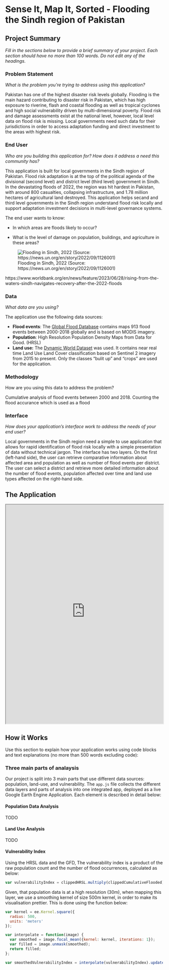 # Sense It, Map It, Sorted - Flooding the Sindh region of Pakistan

## Project Summary

*Fill in the sections below to provide a brief summary of your project. Each section should have no more than 100 words. Do not edit any of the headings.*

### Problem Statement

*What is the problem you're trying to address using this application?*

Pakistan has one of the highest disaster risk levels globally. Flooding is the main hazard contributing to disaster risk in Pakistan, which has high exposure to riverine, flash and coastal flooding as well as tropical cyclones and high social vulnerability driven by multi-dimensional poverty. Flood risk and damage assessments exist at the national level, however, local level data on flood risk is missing. Local governments need such data for their jurisdictions in order to access adaptation funding and direct investment to the areas with highest risk.

### End User

*Who are you building this application for? How does it address a need this community has?*

This application is built for local governments in the Sindh region of Pakistan. Flood risk adaptation is at the top of the political agenda of the divisional (second level) and district level (third level) government in Sindh. In the devastating floods of 2022, the region was hit hardest in Pakistan, with around 800 casualties, collapsing infrastructure, and 1.78 million hectares of agricultural land destroyed. This application helps secand and third level governments in the Sindh region understand flood risk locally and support adaptation investment decisions in multi-level governance systems.

The end user wants to know:

-   In which areas are floods likely to occur?

-   What is the level of damage on population, buildings, and agriculture in these areas?

![Flooding in Sindh, 2022 (Source: https://news.un.org/en/story/2022/09/1126001)](images/floodsindh.jpg)

https://www.worldbank.org/en/news/feature/2023/06/28/rising-from-the-waters-sindh-navigates-recovery-after-the-2022-floods

### Data

*What data are you using?*

The application use the following data sources:

-   **Flood events**: The [Global Flood Database](https://developers.google.com/earth-engine/datasets/catalog/GLOBAL_FLOOD_DB_MODIS_EVENTS_V1) contains maps 913 flood events between 2000-2018 globally and is based on MODIS imagery.
-   **Population**: High Resolution Population Density Maps from Data for Good. (HRSL)
-   **Land use:** The [Dynamic World Dataset](https://developers.google.com/earth-engine/datasets/catalog/GOOGLE_DYNAMICWORLD_V1) was used. It contains near real time Land Use Land Cover classification based on Sentinel 2 imagery from 2015 to present. Only the classes "bulit up" and "crops" are used for the application.

### Methodology

How are you using this data to address the problem?

Cumulative analysis of flood events between 2000 and 2018. Counting the flood accurance which is used as a flood

### Interface

*How does your application's interface work to address the needs of your end user?*

Local governments in the Sindh region need a simple to use application that allows for rapid identification of flood risk locally with a simple presentation of data without technical jargon. The interface has two layers. On the first (left-hand side), the user can retrieve comparative information about affected area and population as well as number of flood events per district. The user can select a district and retrieve more detailed information about the number of flood events, population affected over time and land use types affected on the right-hand side.

## The Application

::: column-page
<iframe src="https://ee-yankomagn.projects.earthengine.app/view/floods-pakistan" width="100%" height="700px">

</iframe>
:::

## How it Works

Use this section to explain how your application works using code blocks and text explanations (no more than 500 words excluding code):

### Three main parts of analaysis

Our project is split into 3 main parts that use different data sources: population, land-use, and vulnerability. The `app.js` file collects the different data layers and parts of analysis into one integrated app, deployed as a live Google Earth Engine Application. Each element is described in detail below:

#### Population Data Analysis

TODO

#### Land Use Analysis

TODO

#### Vulnerability Index

Using the HRSL data and the GFD, The vulnerability index is a product of the raw population count and the number of flood occurrences, calculated as below:

``` js
var vulnerabilityIndex = clippedHRSL.multiply(clippedCumulativeFlooded);
```

Given, that population data is at a high resolution (30m), when mapping this layer, we use a smoothing kernel of size 500m kernel, in order to make its visualisation prettier. This is done using the function below:

``` js
var kernel = ee.Kernel.square({
  radius: 500,
  units: 'meters'
});

var interpolate = function(image) {
  var smoothed = image.focal_mean({kernel: kernel, iterations: 1});
  var filled = image.unmask(smoothed);
  return filled;
};

var smoothedVulnerabilityIndex = interpolate(vulnerabilityIndex).updateMask(interpolate(vulnerabilityIndex).gt(0));
```
